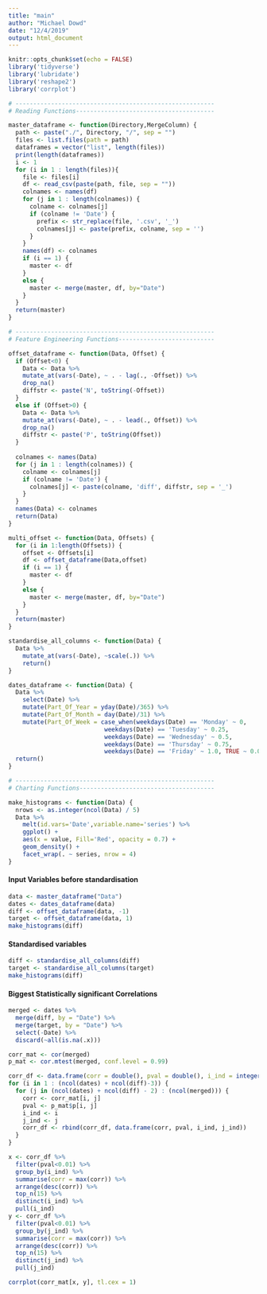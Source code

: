 ---
title: "main"
author: "Michael Dowd"
date: "12/4/2019"
output: html_document
---

```{r setup, include=FALSE, results='hide'}
knitr::opts_chunk$set(echo = FALSE)
library('tidyverse')
library('lubridate')
library('reshape2')
library('corrplot')
```

```{r Functions, include=FALSE, results='hide'}

# --------------------------------------------------------
# Reading Functions---------------------------------------

master_dataframe <- function(Directory,MergeColumn) {
  path <- paste("./", Directory, "/", sep = "")
  files <- list.files(path = path)
  dataframes = vector("list", length(files))
  print(length(dataframes))
  i <- 1
  for (i in 1 : length(files)){
    file <- files[i]
    df <- read_csv(paste(path, file, sep = ""))
    colnames <- names(df)
    for (j in 1 : length(colnames)) {
      colname <- colnames[j]
      if (colname != 'Date') {
        prefix <- str_replace(file, '.csv', '_')
        colnames[j] <- paste(prefix, colname, sep = '')
      }
    }
    names(df) <- colnames
    if (i == 1) {
      master <- df
    }
    else {
      master <- merge(master, df, by="Date")
    }
  }  
  return(master)
}

# --------------------------------------------------------
# Feature Engineering Functions---------------------------

offset_dataframe <- function(Data, Offset) {
  if (Offset<0) {
    Data <- Data %>%
    mutate_at(vars(-Date), ~ . - lag(., -Offset)) %>%
    drop_na()
    diffstr <- paste('N', toString(-Offset))
  }
  else if (Offset>0) {
    Data <- Data %>%
    mutate_at(vars(-Date), ~ . - lead(., Offset)) %>%
    drop_na()
    diffstr <- paste('P', toString(Offset))
  }
  
  colnames <- names(Data)
  for (j in 1 : length(colnames)) {
    colname <- colnames[j]
    if (colname != 'Date') {
      colnames[j] <- paste(colname, 'diff', diffstr, sep = '_')
    }
  }
  names(Data) <- colnames
  return(Data)
}

multi_offset <- function(Data, Offsets) {
  for (i in 1:length(Offsets)) {
    offset <- Offsets[i]
    df <- offset_dataframe(Data,offset)
    if (i == 1) {
      master <- df
    }
    else {
      master <- merge(master, df, by="Date")
    }
  }
  return(master)
}

standardise_all_columns <- function(Data) {
  Data %>%
    mutate_at(vars(-Date), ~scale(.)) %>%
    return()
}

dates_dataframe <- function(Data) {
  Data %>%
    select(Date) %>%
    mutate(Part_Of_Year = yday(Date)/365) %>%
    mutate(Part_Of_Month = day(Date)/31) %>%
    mutate(Part_Of_Week = case_when(weekdays(Date) == 'Monday' ~ 0,
                           weekdays(Date) == 'Tuesday' ~ 0.25,
                           weekdays(Date) == 'Wednesday' ~ 0.5,
                           weekdays(Date) == 'Thursday' ~ 0.75,
                           weekdays(Date) == 'Friday' ~ 1.0, TRUE ~ 0.0)) %>%
  return()
}

# --------------------------------------------------------
# Charting Functions--------------------------------------

make_histograms <- function(Data) {
  nrows <- as.integer(ncol(Data) / 5)
  Data %>%
    melt(id.vars='Date',variable.name='series') %>%
    ggplot() +
    aes(x = value, Fill='Red', opacity = 0.7) + 
    geom_density() +
    facet_wrap(. ~ series, nrow = 4)
}

```

#### Input Variables before standardisation
```{r Data Loading and cleaning}
data <- master_dataframe("Data")
dates <- dates_dataframe(data)
diff <- offset_dataframe(data, -1)
target <- offset_dataframe(data, 1)
make_histograms(diff)
```

#### Standardised variables
```{r Standardise columns}
diff <- standardise_all_columns(diff)
target <- standardise_all_columns(target)
make_histograms(diff)
```

#### Biggest Statistically significant Correlations
```{r Correlation plot, fig.width=12, fig.height=12}
merged <- dates %>%
  merge(diff, by = "Date") %>%
  merge(target, by = "Date") %>%
  select(-Date) %>%
  discard(~all(is.na(.x)))

corr_mat <- cor(merged)
p_mat <- cor.mtest(merged, conf.level = 0.99)

corr_df <- data.frame(corr = double(), pval = double(), i_ind = integer(), j_ind = integer())
for (i in 1 : (ncol(dates) + ncol(diff)-3)) {
  for (j in (ncol(dates) + ncol(diff) - 2) : (ncol(merged))) {
    corr <- corr_mat[i, j]
    pval <- p_mat$p[i, j]
    i_ind <- i
    j_ind <- j
    corr_df <- rbind(corr_df, data.frame(corr, pval, i_ind, j_ind))
  }
}

x <- corr_df %>%
  filter(pval<0.01) %>%
  group_by(i_ind) %>%
  summarise(corr = max(corr)) %>%
  arrange(desc(corr)) %>%
  top_n(15) %>%
  distinct(i_ind) %>%
  pull(i_ind)
y <- corr_df %>%
  filter(pval<0.01) %>%
  group_by(j_ind) %>%
  summarise(corr = max(corr)) %>%
  arrange(desc(corr)) %>%
  top_n(15) %>%
  distinct(j_ind) %>%
  pull(j_ind)

corrplot(corr_mat[x, y], tl.cex = 1)
```